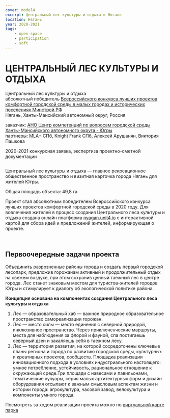 ---
cover: model4
excerpt: Центральный лес культуры и отдыха в Нягани
location: Нягань
year: 2020-2021
tags:
	- open-space
	- participation
	- soft
---

# ЦЕНТРАЛЬНЫЙ ЛЕС КУЛЬТУРЫ И ОТДЫХА

Центральный лес культуры и отдыха<br/>
абсолютный победитель [Всероссийского конкурса лучших проектов комфортной городской среды в малых городах и исторических поселениях Минстрой РФ](https://konkurs.gorodsreda.ru/)<br/>
Нягань, Ханты-Мансийский автономный округ, Россия

заказчик: [АНО Центр компетенций по вопросам городской среды Ханты-Мансийского автономного округа - Югры](https://gorsreda86.ugraces.ru/)<br/>
партнеры: MLA+ СПб, Knight Frank СПб, Алексей Арушанян, Виктория Пашкова

2020-2021 конкурсная заявка, экспертиза проектно-сметной документации

<Image src="/images/nyagan_1.jpg" alt="" />

Центральный лес культуры и отдыха — главное рекреационное общественное пространство и визитная карточка города Нягань для жителей Югры. 

Общая площадь объекта: 49,8 га.   

Проект стал абсолютным победителем Всероссийского конкурса лучших проектов комфортной городской среды в 2020 году. 
Для вовлечения жителей в процесс создания Центрального леса культуры и отдыха создана онлайн платформа [nyagan.unit4.io](https://nyagan.unit4.io/) с интерактивной картой для сбора идей и предложений жителей, информирующая о проекте.  

<Carousel effect='crossfade'>
	<Image src="https://unitcdn.tmshv.com/model4_23_1_6f6d21f5f0.jpg" alt="" />
	<Image src="https://unitcdn.tmshv.com/model4_23_2_555b25e06d.jpg" alt="" />
	<Image src="https://unitcdn.tmshv.com/model4_23_3_0c3eb223b7.jpg" alt="" />
	<Image src="https://unitcdn.tmshv.com/model4_23_4_79e550284a.jpg" alt="" />
</Carousel>


## Первоочередные задачи проекта

Объединить разрозненные районы города и создать первый городской лесопарк, предложив горожанам активный и продолжительный отдых на свежем воздухе, при этом сохранив ценный таежный лес в центре города. 
Лес станет знаковым местом для туристов-жителей городов Югры и стимулирует к диалогу об экологической политике района.  

**Концепция основана на компонентах создания Центрального леса культуры и отдыха**  

1. Лес — образовательный хаб — важное природное образовательное пространство самореализации горожан. 
2. Лес — место силы — место единения с северной природой, инклюзивное пространство. Через приключенческие маршруты, места для наблюдения за флорой и фауной, спа постигаешь северный дзен и закаляешь себя в таежном лесу.  
3. Лес — территория развития, на которой сосредоточены ключевые планы региона и города по развитию городской среды, культурных и креативных проектов, сообществ. Площадка реализации инновационного подхода в условиях индустриального настоящего: умное потребление, устойчивость, рациональное отношение к окружающей среде.Три площади с навесами и павильонами, тематические кулуары, серия малых архитектурных форм и дизайн оборудования отсылают к важным смысловым аспектам жизни и истории города: агрокультура, часовой завод, велокультура и компоненты умного города.

Посмотреть за ходом реализации проекта можно по [виртуальной карте парка](http://virtual.lesnyagan.ru/)



